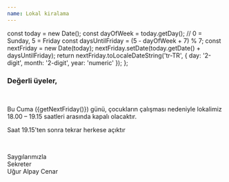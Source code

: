 ```yaml
---
name: Lokal kiralama
---
```

  const today = new Date();
  const dayOfWeek = today.getDay(); // 0 = Sunday, 5 = Friday
  const daysUntilFriday = (5 - dayOfWeek + 7) % 7;
  const nextFriday = new Date(today);
  nextFriday.setDate(today.getDate() + daysUntilFriday);
  return nextFriday.toLocaleDateString('tr-TR', { day: '2-digit', month: '2-digit', year: 'numeric' });
};


<div>
    <h3>Değerli üyeler,</h3>
    <br/>
    <p>Bu Cuma ({getNextFriday()}) günü, çocukların çalışması nedeniyle lokalimiz 18.00 – 19.15 saatleri arasında kapalı olacaktır.</p>
    <p>Saat 19.15'ten sonra tekrar herkese açıktır</p>
    <br/>
    <p>Saygılarımızla<br/>Sekreter<br/>Uğur Alpay Cenar</p>
</div>